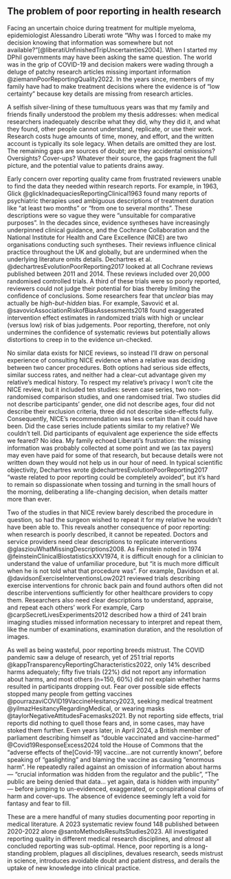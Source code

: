 ## The problem of poor reporting in health research

Facing an uncertain choice during treatment for multiple myeloma, epidemiologist Alessandro Liberati wrote "Why was I forced to make my decision knowing that information was somewhere but not available?"[@liberatiUnfinishedTripUncertainties2004]. When I started my DPhil governments may have been asking the same question. The world was in the grip of COVID-19 and decision makers were wading through a deluge of patchy research articles missing important information @ziemannPoorReportingQuality2022. In the years since, members of my family have had to make treatment decisions where the evidence is of "low certainty" because key details are missing from research articles.

A selfish silver-lining of these tumultuous years was that my family and friends finally understood the problem my thesis addresses: when medical researchers inadequately describe what they did, why they did it, and what they found, other people cannot understand, replicate, or use their work. Research costs huge amounts of time, money, and effort, and the written account is typically its sole legacy. When details are omitted they are lost. The remaining gaps are sources of doubt; are they accidental omissions? Oversights? Cover-ups? Whatever their source, the gaps fragment the full picture, and the potential value to patients drains away.

Early concern over reporting quality came from frustrated reviewers unable to find the data they needed within research reports. For example, in 1963, Glick @glickInadequaciesReportingClinical1963 found many reports of psychiatric therapies used ambiguous descriptions of treatment duration like "at least two months" or "from one to several months". These descriptions were so vague they were "unsuitable for comparative purposes". In the decades since, evidence syntheses have increasingly underpinned clinical guidance, and the Cochrane Collaboration and the National Institute for Health and Care Excellence (NICE) are two organisations conducting such syntheses. Their reviews influence clinical practice throughout the UK and globally, but are undermined when the underlying literature omits details. Dechartres et al. @dechartresEvolutionPoorReporting2017 looked at all Cochrane reviews published between 2011 and 2014. These reviews included over 20,000 randomised controlled trials. A third of these trials were so poorly reported, reviewers could not judge their potential for bias thereby limiting the confidence of conclusions. Some researchers fear that _unclear_ bias may actually be _high-but-hidden_ bias. For example, Savović et al. @savovicAssociationRiskofBiasAssessments2018 found exaggerated intervention effect estimates in randomized trials with high or unclear (versus low) risk of bias judgements. Poor reporting, therefore, not only undermines the confidence of systematic reviews but potentially allows distortions to creep in to the evidence un-checked.

No similar data exists for NICE reviews, so instead I'll draw on personal experience of consulting NICE evidence when a relative was deciding between two cancer procedures. Both options had serious side effects, similar success rates, and neither had a clear-cut advantage given my relative's medical history. To respect my relative's privacy I won't cite the NICE review, but it included ten studies: seven case series, two non-randomised comparison studies, and one randomised trial. Two studies did not describe participants' gender, one did not describe ages, four did not describe their exclusion criteria, three did not describe side-effects fully. Consequently, NICE's recommendation was less certain than it could have been. Did the case series include patients similar to my relative? We couldn't tell. Did participants of equivalent age experience the side effects we feared? No idea. My family echoed Liberati's frustration: the missing information was probably collected at some point and we (as tax payers) may even have paid for some of that research, but because details were not written down they would not help us in our hour of need. In typical scientific objectivity, Dechartres wrote @dechartresEvolutionPoorReporting2017 "waste related to poor reporting could be completely avoided", but it's hard to remain so dispassionate when tossing and turning in the small hours of the morning, deliberating a life-changing decision, when details matter more than ever.

Two of the studies in that NICE review barely described the procedure in question, so had the surgeon wished to repeat it for my relative he wouldn't have been able to. This reveals another consequence of poor reporting: when research is poorly described, it cannot be repeated. Doctors and service providers need clear descriptions to replicate interventions @glasziouWhatMissingDescriptions2008. As Feinstein noted in 1974 @feinsteinClinicalBiostatisticsXXV1974, it is difficult enough for a clinician to understand the value of unfamiliar procedure, but "it is much more difficult when he is not told what that procedure was". For example, Davidson et al. @davidsonExerciseInterventionsLow2021 reviewed trials describing exercise interventions for chronic back pain and found authors often did not describe interventions sufficiently for other healthcare providers to copy them. Researchers also need clear descriptions to understand, appraise, and repeat each others' work For example, Carp @carpSecretLivesExperiments2012 described how a third of 241 brain imaging studies missed information necessary to interpret and repeat them, like the number of examinations, examination duration, and the resolution of images. 

As well as being wasteful, poor reporting breeds mistrust. The COVID pandemic saw a deluge of research, yet of 251 trial reports @kappTransparencyReportingCharacteristics2022, only 14% described harms adequately; fifty five trials (22%) did not report any information about harms, and most others (n=150, 60%) did not explain whether harms resulted in participants dropping out. Fear over possible side effects stopped many people from getting vaccines @pourrazaviCOVID19VaccineHesitancy2023, seeking medical treatment @yilmazHesitancyRegardingMedical, or wearing masks @taylorNegativeAttitudesFacemasks2021. By not reporting side effects, trial reports did nothing to quell those fears and, in some cases, may have stoked them further. Even years later, in April 2024, a British member of parliament describing himself as "double vaccinated and vaccine-harmed" @Covid19ResponseExcess2024 told the House of Commons that the "adverse effects of the[Covid-19] vaccine...are not currently known", before speaking of "gaslighting" and blaming the vaccine as causing "enormous harm". He repeatedly railed against an omission of information about harms &mdash; "crucial information was hidden from the regulator and the public", "The public are being denied that data... yet again, data is hidden with impunity" &mdash; before jumping to un-evidenced, exaggerated, or conspirational claims of harm and cover-ups. The absence of evidence seemingly left a void for fantasy and fear to fill. 

These are a mere handful of many studies documenting poor reporting in medical literature. A 2023 systematic review found 148 published between 2020-2022 alone @santoMethodsResultsStudies2023. All investigated reporting quality in different medical research disciplines, and *almost* all concluded reporting was sub-optimal. Hence, poor reporting is a long-standing problem, plagues all disciplines, devalues research, seeds mistrust in science, introduces avoidable doubt and patient distress, and derails the uptake of new knowledge into clinical practice.